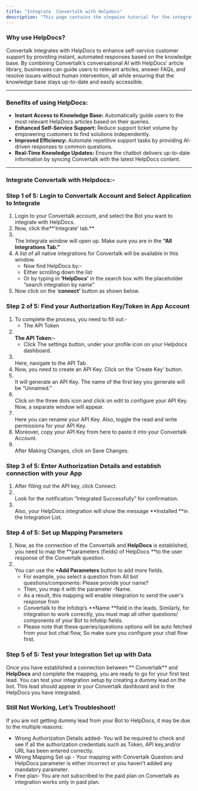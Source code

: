 ```yaml
---
title: "Integrate  Convertalk with Helpdocs"
description: "This page contains the stepwise tutorial for the integration with  Convertalk"
---
```


### **Why use HelpDocs?**

 Convertalk integrates with HelpDocs to enhance self-service customer support by providing instant, automated responses based on the knowledge base. By combining  Convertalk’s conversational AI with HelpDocs’ article library, businesses can guide users to relevant articles, answer FAQs, and resolve issues without human intervention, all while ensuring that the knowledge base stays up-to-date and easily accessible.

---

### **Benefits of using HelpDocs:**

- **Instant Access to Knowledge Base:** Automatically guide users to the most relevant HelpDocs articles based on their queries.
- **Enhanced Self-Service Support:** Reduce support ticket volume by empowering customers to find solutions independently.
- **Improved Efficiency:** Automate repetitive support tasks by providing AI-driven responses to common questions.
- **Real-Time Knowledge Updates:** Ensure the chatbot delivers up-to-date information by syncing  Convertalk with the latest HelpDocs content.

---

### **Integrate  Convertalk with Helpdocs:-**

### **Step 1 of 5: Login to  Convertalk Account and Select Application to Integrate**

1. Login to your  Convertalk account, and select the Bot you want to integrate with HelpDocs.
2. Now, click the**‘Integrate’ tab.** 
3. \
   The Integrate window will open up. Make sure you are in the **“All Integrations Tab.”**
4. A list of all native integrations for  Convertalk will be available in this window.
   - Now find HelpDocs by:-
   - Either scrolling down the list
   - Or by typing in **‘**HelpDocs**’** in the search box with the placeholder “search integration by name”
5. Now click on the ‘**connect’** button as shown below.

### **Step 2 of 5: Find your Authorization Key/Token in App Account**

1. To complete the process, you need to fill out:-
   - The API Token
2. **\
   The API Token:-**
   - Click The settings button, under your profile icon on your Helpdocs dashboard.
3. \
   Here, navigate to the API Tab.
4. Now, you need to create an API Key. Click on the ‘Create Key’ button.
5. \
   It will generate an API Key. The name of the first key you generate will be “Unnamed.”
6. \
   Click on the three dots icon and click on edit to configure your API Key. Now, a separate window will appear.
7. \
   Here you can rename your API Key. Also, toggle the read and write permissions for your API Key.
8. Moreover, copy your API Key from here to paste it into your  Convertalk Account.
9. \
   After Making Changes, click on Save Changes.

### **Step 3 of 5: Enter Authorization Details and establish connection with your App**

1. After filling out the API key, click Connect.
2. \
   Look for the notification “Integrated Successfully” for confirmation.
3. \
   Also, your HelpDocs integration will show the message **Installed **in the Integration List.

### **Step 4 of 5: Set up Mapping Parameters**

1. Now, as the connection of the  Convertalk and **HelpDocs** is established, you need to map the **parameters (fields) of HelpDocs **to the user response of the  Convertalk question.
2. \
   You can use the **\+Add Parameters** button to add more fields.
   - For example, you select a question from All bot questions/components: Please provide your name?
   - Then, you map it with the parameter -Name.
   - As a result, this mapping will enable integration to send the user's response from
   -  Convertalk to the Infobip’s **Name **field in the leads. Similarly, for integration to work correctly, you must map all other questions/ components of your Bot to Infobip fields.
   - Please note that these queries/questions options will be auto fetched from your bot chat flow, So make sure you configure your chat flow first.

### **Step 5 of 5: Test your Integration Set up with Data**

Once you have established a connection between ** Convertalk** and **HelpDocs** and complete the mapping, you are ready to go for your first test lead. You can test your integration setup by creating a dummy lead on the bot. This lead should appear in your  Convertalk dashboard and in the HelpDocs you have integrated.

### **Still Not Working, Let’s Troubleshoot\!**

If you are not getting dummy lead from your Bot to HelpDocs, it may be due to the multiple reasons:

- Wrong Authorization Details added- You will be required to check and see if all the authorization credentials such as Token, API key,and/or URL has been entered correctly.
- Wrong Mapping Set up - Your mapping with  Convertalk Question and HelpDocs parameter is either incorrect or you haven’t added any mandatory parameter.
- Free plan- You are not subscribed to the paid plan on  Convertalk as integration works only in paid plan.

 